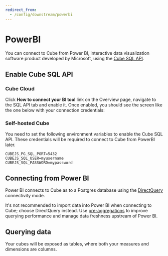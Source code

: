 ```yaml
---
redirect_from:
  - /config/downstream/powerbi
---
```


# PowerBI

You can connect to Cube from Power BI, interactive data visualization software
product developed by Microsoft, using the [Cube SQL API][ref-sql-api].

## Enable Cube SQL API

### Cube Cloud

Click **How to connect your BI tool** link on the Overview page, navigate to the
SQL API tab and enable it. Once enabled, you should see the screen like the one
below with your connection credentials:

<Screenshot src="https://ucarecdn.com/fc74ee91-b8a9-4c46-81ed-cb3daeef6b83/" />

### Self-hosted Cube

You need to set the following environment variables to enable the Cube SQL API.
These credentials will be required to connect to Cube from PowerBI later.

```dotenv
CUBEJS_PG_SQL_PORT=5432
CUBEJS_SQL_USER=myusername
CUBEJS_SQL_PASSWORD=mypassword
```

## Connecting from Power BI

Power BI connects to Cube as to a Postgres database using the
[DirectQuery][link-powerbi-directquery] connectivity mode.

<InfoBox>

It's not recommended to import data into Power BI when connecting to Cube;
choose DirectQuery instead. Use [pre-aggregations][ref-pre-aggs] to improve
querying performance and manage data freshness upstream of Power BI.

</InfoBox>

## Querying data

Your cubes will be exposed as tables, where both your measures and dimensions
are columns.

[ref-getting-started]: /product/getting-started/cloud
[ref-sql-api]: /product/apis-integrations/sql-api
[ref-pre-aggs]: /product/caching/using-pre-aggregations

[link-powerbi-directquery]: https://learn.microsoft.com/en-us/power-bi/connect-data/desktop-use-directquery